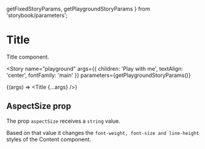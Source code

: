   getFixedStoryParams,
  getPlaygroundStoryParams
} from 'storybook/parameters';

<Meta title="Components/Title" component={Title} />

# Title

Title component.

<Story
  name="playground"
  args={{ children: 'Play with me', textAlign: 'center', fontFamily: 'main' }}
  parameters={getPlaygroundStoryParams()}
>
  {(args) => <Title {...args} />}
</Story>

## AspectSize prop

The prop `aspectSize` receives a `string` value.

Based on that value it changes the `font-weight, font-size and line-height` styles of the Content component.

<Canvas>
  <Story name="upper" parameters={getFixedStoryParams()}>
    <Title aspectSize="upper">I'm a upper title</Title>
  </Story>
  <Story name="subtle" parameters={getFixedStoryParams()}>
    <Title aspectSize="subtle">I'm a subtle title</Title>
  </Story>
  <Story name="xs" parameters={getFixedStoryParams()}>
    <Title aspectSize="xs">I'm a xs title</Title>
  </Story>
  <Story name="s" parameters={getFixedStoryParams()}>
    <Title aspectSize="s">I'm a s title</Title>
  </Story>
  <Story name="m" parameters={getFixedStoryParams()}>
    <Title aspectSize="m">I'm a m title</Title>
  </Story>
  <Story name="l" parameters={getFixedStoryParams()}>
    <Title aspectSize="l">I'm a l title</Title>
  </Story>
  <Story name="xl" parameters={getFixedStoryParams()}>
    <Title aspectSize="xl">I'm a xl title</Title>
  </Story>
</Canvas>

<ArgsTable of={Title} />
